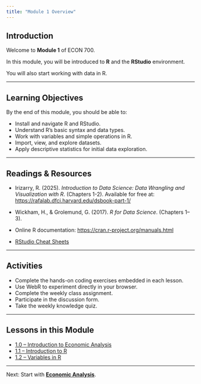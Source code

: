 ```yaml
---
title: "Module 1 Overview"
---
```


## Introduction

Welcome to **Module 1** of ECON 700.

In this module, you will be introduced to **R** and the **RStudio** environment.

You will also start working with data in R.

------------------------------------------------------------------------

## Learning Objectives

By the end of this module, you should be able to:

-   Install and navigate R and RStudio.\
-   Understand R’s basic syntax and data types.\
-   Work with variables and simple operations in R.\
-   Import, view, and explore datasets.\
-   Apply descriptive statistics for initial data exploration.

------------------------------------------------------------------------

## Readings & Resources

-   Irizarry, R. (2025). *Introduction to Data Science: Data Wrangling and Visualization with R*. (Chapters 1-2). Available for free at: <https://rafalab.dfci.harvard.edu/dsbook-part-1/>

-   Wickham, H., & Grolemund, G. (2017). *R for Data Science*. (Chapters 1–3).\

-   Online R documentation: <https://cran.r-project.org/manuals.html>\

-   [RStudio Cheat Sheets](https://posit.co/resources/cheatsheets/)

------------------------------------------------------------------------

## Activities

-   Complete the hands-on coding exercises embedded in each lesson.\
-   Use WebR to experiment directly in your browser.\
-   Complete the weekly class assignment.\
-   Participate in the discussion form.\
-   Take the weekly knowledge quiz.\

------------------------------------------------------------------------

## Lessons in this Module

-   [1.0 – Introduction to Economic Analysis](mod-1-1-intro-to-data.qmd)\
-   [1.1 – Introduction to R](mod-1-2-intro-to-r.qmd)\
-   [1.2 – Variables in R](mod-1-3-intro-to-r-variables.qmd)

------------------------------------------------------------------------

Next: Start with [**Economic Analysis**](mod-1-1-intro-to-data.qmd).
